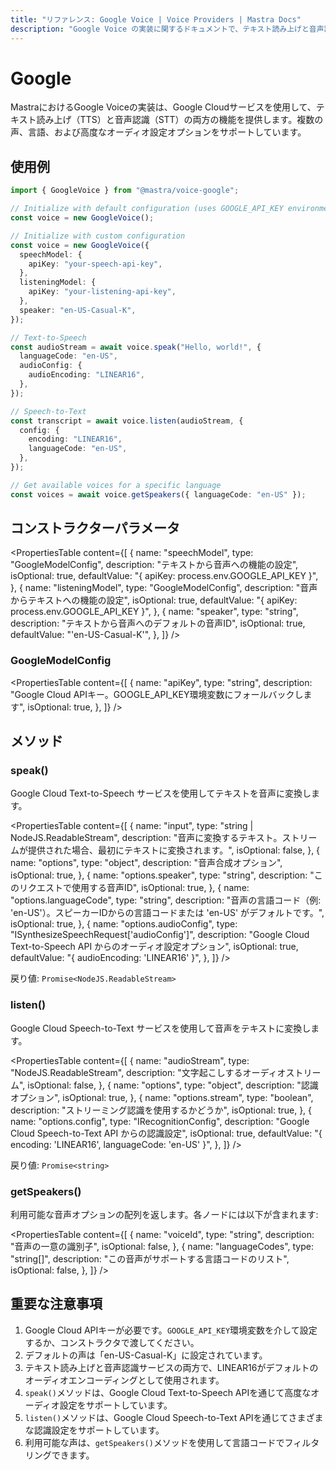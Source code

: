 ```yaml
---
title: "リファレンス: Google Voice | Voice Providers | Mastra Docs"
description: "Google Voice の実装に関するドキュメントで、テキスト読み上げと音声認識機能を提供します。"
---
```


# Google

MastraにおけるGoogle Voiceの実装は、Google Cloudサービスを使用して、テキスト読み上げ（TTS）と音声認識（STT）の両方の機能を提供します。複数の声、言語、および高度なオーディオ設定オプションをサポートしています。

## 使用例

```typescript
import { GoogleVoice } from "@mastra/voice-google";

// Initialize with default configuration (uses GOOGLE_API_KEY environment variable)
const voice = new GoogleVoice();

// Initialize with custom configuration
const voice = new GoogleVoice({
  speechModel: {
    apiKey: "your-speech-api-key",
  },
  listeningModel: {
    apiKey: "your-listening-api-key",
  },
  speaker: "en-US-Casual-K",
});

// Text-to-Speech
const audioStream = await voice.speak("Hello, world!", {
  languageCode: "en-US",
  audioConfig: {
    audioEncoding: "LINEAR16",
  },
});

// Speech-to-Text
const transcript = await voice.listen(audioStream, {
  config: {
    encoding: "LINEAR16",
    languageCode: "en-US",
  },
});

// Get available voices for a specific language
const voices = await voice.getSpeakers({ languageCode: "en-US" });
```

## コンストラクターパラメータ

<PropertiesTable
  content={[
    {
      name: "speechModel",
      type: "GoogleModelConfig",
      description: "テキストから音声への機能の設定",
      isOptional: true,
      defaultValue: "{ apiKey: process.env.GOOGLE_API_KEY }",
    },
    {
      name: "listeningModel",
      type: "GoogleModelConfig",
      description: "音声からテキストへの機能の設定",
      isOptional: true,
      defaultValue: "{ apiKey: process.env.GOOGLE_API_KEY }",
    },
    {
      name: "speaker",
      type: "string",
      description: "テキストから音声へのデフォルトの音声ID",
      isOptional: true,
      defaultValue: "'en-US-Casual-K'",
    },
  ]}
/>

### GoogleModelConfig

<PropertiesTable
  content={[
    {
      name: "apiKey",
      type: "string",
      description:
        "Google Cloud APIキー。GOOGLE_API_KEY環境変数にフォールバックします",
      isOptional: true,
    },
  ]}
/>

## メソッド

### speak()

Google Cloud Text-to-Speech サービスを使用してテキストを音声に変換します。

<PropertiesTable
  content={[
    {
      name: "input",
      type: "string | NodeJS.ReadableStream",
      description:
        "音声に変換するテキスト。ストリームが提供された場合、最初にテキストに変換されます。",
      isOptional: false,
    },
    {
      name: "options",
      type: "object",
      description: "音声合成オプション",
      isOptional: true,
    },
    {
      name: "options.speaker",
      type: "string",
      description: "このリクエストで使用する音声ID",
      isOptional: true,
    },
    {
      name: "options.languageCode",
      type: "string",
      description:
        "音声の言語コード（例: 'en-US'）。スピーカーIDからの言語コードまたは 'en-US' がデフォルトです。",
      isOptional: true,
    },
    {
      name: "options.audioConfig",
      type: "ISynthesizeSpeechRequest['audioConfig']",
      description:
        "Google Cloud Text-to-Speech API からのオーディオ設定オプション",
      isOptional: true,
      defaultValue: "{ audioEncoding: 'LINEAR16' }",
    },
  ]}
/>

戻り値: `Promise<NodeJS.ReadableStream>`

### listen()

Google Cloud Speech-to-Text サービスを使用して音声をテキストに変換します。

<PropertiesTable
  content={[
    {
      name: "audioStream",
      type: "NodeJS.ReadableStream",
      description: "文字起こしするオーディオストリーム",
      isOptional: false,
    },
    {
      name: "options",
      type: "object",
      description: "認識オプション",
      isOptional: true,
    },
    {
      name: "options.stream",
      type: "boolean",
      description: "ストリーミング認識を使用するかどうか",
      isOptional: true,
    },
    {
      name: "options.config",
      type: "IRecognitionConfig",
      description: "Google Cloud Speech-to-Text API からの認識設定",
      isOptional: true,
      defaultValue: "{ encoding: 'LINEAR16', languageCode: 'en-US' }",
    },
  ]}
/>

戻り値: `Promise<string>`

### getSpeakers()

利用可能な音声オプションの配列を返します。各ノードには以下が含まれます:

<PropertiesTable
  content={[
    {
      name: "voiceId",
      type: "string",
      description: "音声の一意の識別子",
      isOptional: false,
    },
    {
      name: "languageCodes",
      type: "string[]",
      description: "この音声がサポートする言語コードのリスト",
      isOptional: false,
    },
  ]}
/>

## 重要な注意事項

1. Google Cloud APIキーが必要です。`GOOGLE_API_KEY`環境変数を介して設定するか、コンストラクタで渡してください。
2. デフォルトの声は「en-US-Casual-K」に設定されています。
3. テキスト読み上げと音声認識サービスの両方で、LINEAR16がデフォルトのオーディオエンコーディングとして使用されます。
4. `speak()`メソッドは、Google Cloud Text-to-Speech APIを通じて高度なオーディオ設定をサポートしています。
5. `listen()`メソッドは、Google Cloud Speech-to-Text APIを通じてさまざまな認識設定をサポートしています。
6. 利用可能な声は、`getSpeakers()`メソッドを使用して言語コードでフィルタリングできます。
